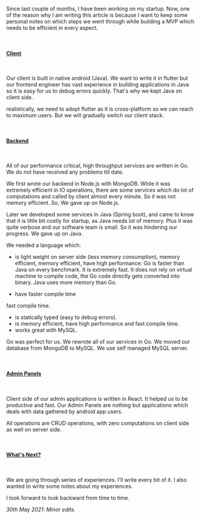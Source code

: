 Since last couple of months, I have been working on my startup. Now, one of the reason why I am writing this article is because I want to keep some personal notes
on which steps we went through while building a MVP which needs to be efficient in every aspect.

<br />

#### <u>Client</u>

<br />

Our client is built in native android (Java). We want to write it in
flutter but our frontend engineer has vast experience in building applications in
Java so it is easy for us to debug errors quickly. That's why we kept Java on client
side.

realistically, we need to adopt flutter as it is cross-platform so we can
reach to maximum users. But we will gradually switch our client stack.

<br />

#### <u>Backend</u>

<br />

All of our performance critical, high throughput services are written in Go. We do not have
received any problems till date.

We first wrote our backend in Node.js with MongoDB. While it was extremely efficient in IO operations,
there are some services which do lot of computations and called by client almost every minute. So it was
not memory efficient. So, We gave up on Node.js.

Later we developed some services in Java (Spring boot), and came to know that it is little bit costly for startup,
as Java needs lot of memory. Plus it was quite verbose and our software team is small. So it was hindering our progress. We gave up on Java.

We needed a language which:

- is light weight on server side (less memory consumption), memory efficient, memory efficient, have high performance: 
Go is faster than Java on every benchmark. It is extremely fast. It does not rely on virtual machine to compile code, 
the Go code directly gets converted into binary. Java uses more memory than Go.

- have faster compile time

fast compile time.

- is statically typed (easy to debug errors).
- is memory efficient, have high performance and fast compile time.
- works great with MySQL.

Go was perfect for us. We rewrote all of our services in Go. We moved our database from MongoDB to MySQL. We use
self managed MySQL server.

<br />

#### <u>Admin Panels</u>

<br />

Client side of our admin applications is written in React. It helped us to be productive and fast. Our Admin Panels
are nothing but applications which deals with data gathered by android app users.

All operations are CRUD operations, with
zero computations on client side as well on server side.

<br />

#### <u>What's Next?</u>

<br />

We are going through series of experiences. I'll write every bit of it. I also wanted to write some notes about my experiences.

I look forward to look backward from time to time.

<i>30th May 2021: Minor edits.</i>
